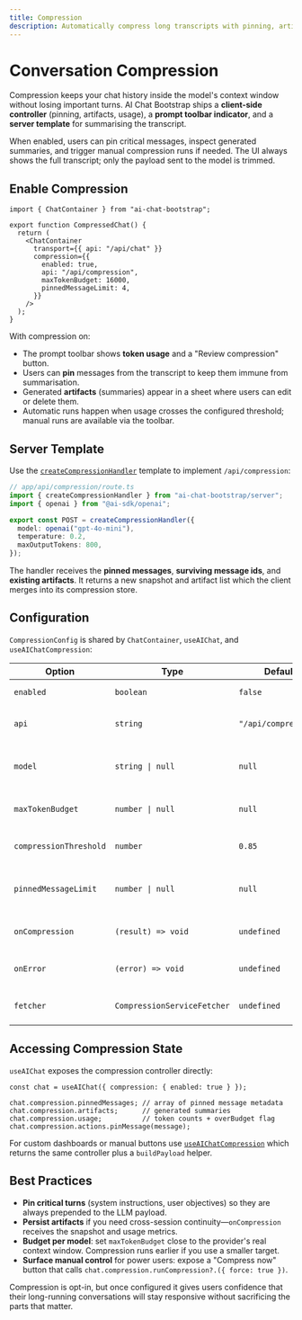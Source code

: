 ```yaml
---
title: Compression
description: Automatically compress long transcripts with pinning, artifact review, and token usage indicators.
---
```


# Conversation Compression

Compression keeps your chat history inside the model's context window without losing important turns. AI Chat Bootstrap ships a **client-side controller** (pinning, artifacts, usage), a **prompt toolbar indicator**, and a **server template** for summarising the transcript.

When enabled, users can pin critical messages, inspect generated summaries, and trigger manual compression runs if needed. The UI always shows the full transcript; only the payload sent to the model is trimmed.

## Enable Compression

```tsx
import { ChatContainer } from "ai-chat-bootstrap";

export function CompressedChat() {
  return (
    <ChatContainer
      transport={{ api: "/api/chat" }}
      compression={{
        enabled: true,
        api: "/api/compression",
        maxTokenBudget: 16000,
        pinnedMessageLimit: 4,
      }}
    />
  );
}
```

With compression on:

- The prompt toolbar shows **token usage** and a "Review compression" button.
- Users can **pin** messages from the transcript to keep them immune from summarisation.
- Generated **artifacts** (summaries) appear in a sheet where users can edit or delete them.
- Automatic runs happen when usage crosses the configured threshold; manual runs are available via the toolbar.

## Server Template

Use the [`createCompressionHandler`](/api/server-templates/create-compression-handler) template to implement `/api/compression`:

```ts
// app/api/compression/route.ts
import { createCompressionHandler } from "ai-chat-bootstrap/server";
import { openai } from "@ai-sdk/openai";

export const POST = createCompressionHandler({
  model: openai("gpt-4o-mini"),
  temperature: 0.2,
  maxOutputTokens: 800,
});
```

The handler receives the **pinned messages**, **surviving message ids**, and **existing artifacts**. It returns a new snapshot and artifact list which the client merges into its compression store.

## Configuration

`CompressionConfig` is shared by `ChatContainer`, `useAIChat`, and `useAIChatCompression`:

| Option | Type | Default | Notes |
| ------ | ---- | ------- | ----- |
| `enabled` | `boolean` | `false` | Master switch for all compression features |
| `api` | `string` | `"/api/compression"` | Endpoint invoked with the compression payload |
| `model` | `string \| null` | `null` | Preferred summarisation model id (sent to the server template) |
| `maxTokenBudget` | `number \| null` | `null` | Target token ceiling used to detect over-budget threads |
| `compressionThreshold` | `number` | `0.85` | Percentage of the budget that triggers automatic runs |
| `pinnedMessageLimit` | `number \| null` | `null` | Optional cap on pinned messages (warns users when exceeded) |
| `onCompression` | `(result) => void` | `undefined` | Called after each successful run (analytics/persistence) |
| `onError` | `(error) => void` | `undefined` | Called when the compression endpoint fails |
| `fetcher` | `CompressionServiceFetcher` | `undefined` | Override the fetch implementation (for retries, auth, etc.) |

## Accessing Compression State

`useAIChat` exposes the compression controller directly:

```tsx
const chat = useAIChat({ compression: { enabled: true } });

chat.compression.pinnedMessages; // array of pinned message metadata
chat.compression.artifacts;      // generated summaries
chat.compression.usage;          // token counts + overBudget flag
chat.compression.actions.pinMessage(message);
```

For custom dashboards or manual buttons use [`useAIChatCompression`](/api/hooks/use-ai-chat-compression) which returns the same controller plus a `buildPayload` helper.

## Best Practices

- **Pin critical turns** (system instructions, user objectives) so they are always prepended to the LLM payload.
- **Persist artifacts** if you need cross-session continuity—`onCompression` receives the snapshot and usage metrics.
- **Budget per model**: set `maxTokenBudget` close to the provider's real context window. Compression runs earlier if you use a smaller target.
- **Surface manual control** for power users: expose a "Compress now" button that calls `chat.compression.runCompression?.({ force: true })`.

Compression is opt-in, but once configured it gives users confidence that their long-running conversations will stay responsive without sacrificing the parts that matter.

